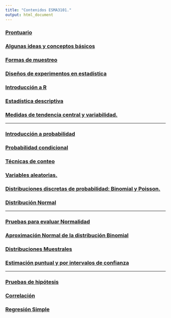 ```yaml
---
title: "Contenidos ESMA3101."
output: html_document
---
```



### [Prontuario](https://didier-murillo.netlify.com/Prontuariofall2018.pdf)

### [Algunas ideas y conceptos básicos](https://didier-murillo.netlify.com/Intro_Esma3101/)

### [Formas de muestreo](https://didier-murillo.netlify.com/sampling/)

### [Diseños de experimentos en estadística](https://didier-murillo.netlify.com/d_expe/)

### [Introducción a R](https://didier-murillo.netlify.com/Intro_R/)

### [Estadística descriptiva](https://didier-murillo.netlify.com/Esta_descrip/)

### [Medidas de tendencia central y variabilidad.](https://didier-murillo.netlify.com/Medidas/)


-----------------


### [Introducción a probabilidad](https://didier-murillo.netlify.com/Intro_p/)

### [Probabilidad condicional](https://didier-murillo.netlify.com/P_cond/)

### [Técnicas de conteo](https://didier-murillo.netlify.com/count/)

### [Variables aleatorias.](https://didier-murillo.netlify.com/v_aleatorias/)

### [Distribuciones discretas de probabilidad: Binomial y Poisson.](https://didier-murillo.netlify.com/dis_bin/)

### [Distribución Normal](https://didier-murillo.netlify.com/dNormal/)


----------------- 


### [Pruebas para evaluar Normalidad](https://didier-murillo.netlify.com/pru_norm/)

### [Aproximación Normal de la distribución Binomial](https://didier-murillo.netlify.com/aprox_norm/)

### [Distribuciones Muestrales](https://didier-murillo.netlify.com/d_muestral/)

### [Estimación puntual y por intervalos de confianza](https://didier-murillo.netlify.com/interval/)


----------------- 


### [Pruebas de hipótesis](https://didier-murillo.netlify.com/p_hipot/)

### [Correlación](https://didier-murillo.netlify.com/correlacion/)

### [Regresión Simple](https://didier-murillo.netlify.com/regre/)









